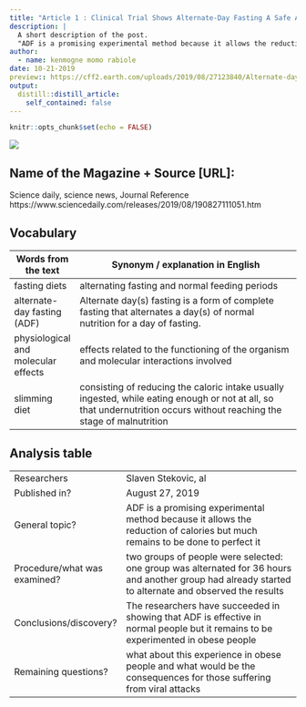 ```yaml
---
title: "Article 1 : Clinical Trial Shows Alternate-Day Fasting A Safe Alternative To Caloric Restriction"
description: |
  A short description of the post.
  "ADF is a promising experimental method because it allows the reduction of calories but much remains to be done to perfect it"
author:
  - name: kenmogne momo rabiole
date: 10-21-2019
preview:: https://cff2.earth.com/uploads/2019/08/27123840/Alternate-day-fasting-is-a-safe-alternative-to-caloric-restriction-study-finds-730x410.jpg
output:
  distill::distill_article:
    self_contained: false
---
```


```r
knitr::opts_chunk$set(echo = FALSE)
```

![](https://cff2.earth.com/uploads/2019/08/27123840/Alternate-day-fasting-is-a-safe-alternative-to-caloric-restriction-study-finds-730x410.jpg)

## Name of the Magazine + Source [URL]:

Science daily, science news, Journal Reference https://www.sciencedaily.com/releases/2019/08/190827111051.htm
 
## Vocabulary 

|  Words from the text                | Synonym / explanation in English                                                                                                                                        |
| ----------------------------------- | ----------------------------------------------------------------------------------------------------------------------------------------------------------------------- |
| fasting diets                       | alternating fasting and normal feeding periods                                                                                                                          |
| alternate-day fasting (ADF)         | Alternate day(s) fasting is a form of complete fasting that alternates a day(s) of normal nutrition for a day of fasting.                                               |
| physiological and molecular effects | effects related to the functioning of the organism and molecular interactions involved                                                                                  |
| slimming diet                       | consisting of reducing the caloric intake usually ingested, while eating enough or not at all, so that undernutrition occurs without reaching the stage of malnutrition |

## Analysis table 

|                              |                                                                     |
| ---------------------------- | ------------------------------------------------------------------- |
| Researchers                  | Slaven Stekovic, al                        |
| Published in?                | August 27, 2019                                                       |
| General topic?               |  ADF is a promising experimental method because it allows the reduction of calories but much remains to be done to perfect it                      |
| Procedure/what was examined? | two groups of people were selected: one group was alternated for 36 hours and another group had already started to alternate and observed the results |
| Conclusions/discovery?       |  The researchers have succeeded in showing that ADF is effective in normal people but it remains to be experimented in obese people      |
| Remaining questions?         | what about this experience in obese people and what would be the consequences for those suffering from viral attacks|




